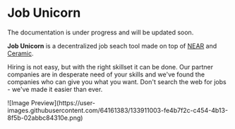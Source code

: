 

# Job Unicorn

<Callout type="warning" emoji="⚠️" >
  The documentation is under progress and will be updated soon.
</Callout>

**Job Unicorn** is a decentralized job seach tool made on top
 of [NEAR]() and [Ceramic]().


Hiring is not easy, but with the right skillset it can be done.
Our partner companies are in desperate need of your skills and
we've found the companies who can give you what you want. Don't
search the web for jobs - we've made it easier than ever.


<Bleed>
![Image Preview](https://user-images.githubusercontent.com/64161383/133911003-fe4b7f2c-c454-4b13-8f5b-02abbc84310e.png)
</Bleed>



<span id="sidebar-and-anchor-links" />

